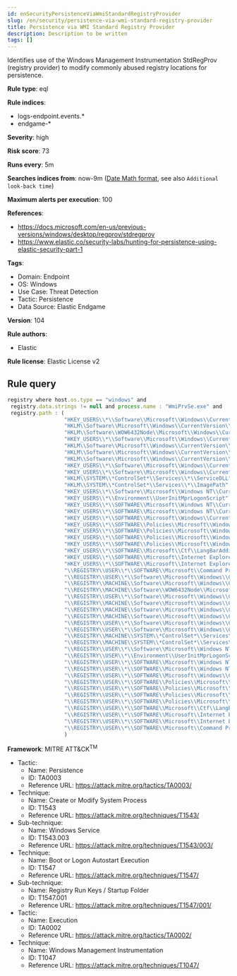 ```yaml
---
id: enSecurityPersistenceViaWmiStandardRegistryProvider
slug: /en/security/persistence-via-wmi-standard-registry-provider
title: Persistence via WMI Standard Registry Provider
description: Description to be written
tags: []
---
```


<div id="persistence-via-wmi-standard-registry-provider"></div>

Identifies use of the Windows Management Instrumentation StdRegProv (registry provider) to modify commonly abused registry locations for persistence.

**Rule type**: eql

**Rule indices**: 

* logs-endpoint.events.*
* endgame-*

**Severity**: high

**Risk score**: 73

**Runs every**: 5m

**Searches indices from**: now-9m ([Date Math format](((ref))/common-options.html#date-math), see also <DocLink id="enSecurityRulesUiCreate" section="set-the-rules-schedule">`Additional look-back time`</DocLink>)

**Maximum alerts per execution**: 100

**References**: 

* https://docs.microsoft.com/en-us/previous-versions/windows/desktop/regprov/stdregprov
* https://www.elastic.co/security-labs/hunting-for-persistence-using-elastic-security-part-1

**Tags**: 

* Domain: Endpoint
* OS: Windows
* Use Case: Threat Detection
* Tactic: Persistence
* Data Source: Elastic Endgame

**Version**: 104

**Rule authors**: 

* Elastic

**Rule license**: Elastic License v2

## Rule query

```js
registry where host.os.type == "windows" and
 registry.data.strings != null and process.name : "WmiPrvSe.exe" and
 registry.path : (
                  "HKEY_USERS\\*\\Software\\Microsoft\\Windows\\CurrentVersion\\Run\\*",
                  "HKLM\\Software\\Microsoft\\Windows\\CurrentVersion\\Run\\*",
                  "HKLM\\Software\\WOW6432Node\\Microsoft\\Windows\\CurrentVersion\\Run\\*",
                  "HKEY_USERS\\*\\Software\\Microsoft\\Windows\\CurrentVersion\\Policies\\Explorer\\Run\\*",
                  "HKLM\\Software\\Microsoft\\Windows\\CurrentVersion\\Policies\\Explorer\\Run\\*",
                  "HKLM\\Software\\Microsoft\\Windows\\CurrentVersion\\RunOnce\\*",
                  "HKLM\\Software\\Microsoft\\Windows\\CurrentVersion\\RunOnceEx\\*",
                  "HKEY_USERS\\*\\Software\\Microsoft\\Windows\\CurrentVersion\\RunOnce\\*",
                  "HKEY_USERS\\*\\Software\\Microsoft\\Windows\\CurrentVersion\\RunOnceEx\\*",
                  "HKLM\\SYSTEM\\*ControlSet*\\Services\\*\\ServiceDLL",
                  "HKLM\\SYSTEM\\*ControlSet*\\Services\\*\\ImagePath",
                  "HKEY_USERS\\*\\Software\\Microsoft\\Windows NT\\CurrentVersion\\Winlogon\\Shell\\*",
                  "HKEY_USERS\\*\\Environment\\UserInitMprLogonScript",
                  "HKEY_USERS\\*\\SOFTWARE\\Microsoft\\Windows NT\\CurrentVersion\\Windows\\Load",
                  "HKEY_USERS\\*\\SOFTWARE\\Microsoft\\Windows NT\\CurrentVersion\\Winlogon\\Shell",
                  "HKEY_USERS\\*\\SOFTWARE\\Microsoft\\Windows\\CurrentVersion\\Policies\\System\\Shell",
                  "HKEY_USERS\\*\\SOFTWARE\\Policies\\Microsoft\\Windows\\System\\Scripts\\Logoff\\Script",
                  "HKEY_USERS\\*\\SOFTWARE\\Policies\\Microsoft\\Windows\\System\\Scripts\\Logon\\Script",
                  "HKEY_USERS\\*\\SOFTWARE\\Policies\\Microsoft\\Windows\\System\\Scripts\\Shutdown\\Script",
                  "HKEY_USERS\\*\\SOFTWARE\\Policies\\Microsoft\\Windows\\System\\Scripts\\Startup\\Script",
                  "HKEY_USERS\\*\\SOFTWARE\\Microsoft\\Ctf\\LangBarAddin\\*\\FilePath",
                  "HKEY_USERS\\*\\SOFTWARE\\Microsoft\\Internet Explorer\\Extensions\\*\\Exec",
                  "HKEY_USERS\\*\\SOFTWARE\\Microsoft\\Internet Explorer\\Extensions\\*\\Script",
                  "\\REGISTRY\\USER\\*\\SOFTWARE\\Microsoft\\Command Processor\\Autorun",
                  "\\REGISTRY\\USER\\*\\Software\\Microsoft\\Windows\\CurrentVersion\\Run\\*",
                  "\\REGISTRY\\MACHINE\\Software\\Microsoft\\Windows\\CurrentVersion\\Run\\*",
                  "\\REGISTRY\\MACHINE\\Software\\WOW6432Node\\Microsoft\\Windows\\CurrentVersion\\Run\\*",
                  "\\REGISTRY\\USER\\*\\Software\\Microsoft\\Windows\\CurrentVersion\\Policies\\Explorer\\Run\\*",
                  "\\REGISTRY\\MACHINE\\Software\\Microsoft\\Windows\\CurrentVersion\\Policies\\Explorer\\Run\\*",
                  "\\REGISTRY\\MACHINE\\Software\\Microsoft\\Windows\\CurrentVersion\\RunOnce\\*",
                  "\\REGISTRY\\MACHINE\\Software\\Microsoft\\Windows\\CurrentVersion\\RunOnceEx\\*",
                  "\\REGISTRY\\USER\\*\\Software\\Microsoft\\Windows\\CurrentVersion\\RunOnce\\*",
                  "\\REGISTRY\\USER\\*\\Software\\Microsoft\\Windows\\CurrentVersion\\RunOnceEx\\*",
                  "\\REGISTRY\\MACHINE\\SYSTEM\\*ControlSet*\\Services\\*\\ServiceDLL",
                  "\\REGISTRY\\MACHINE\\SYSTEM\\*ControlSet*\\Services\\*\\ImagePath",
                  "\\REGISTRY\\USER\\*\\Software\\Microsoft\\Windows NT\\CurrentVersion\\Winlogon\\Shell\\*",
                  "\\REGISTRY\\USER\\*\\Environment\\UserInitMprLogonScript",
                  "\\REGISTRY\\USER\\*\\SOFTWARE\\Microsoft\\Windows NT\\CurrentVersion\\Windows\\Load",
                  "\\REGISTRY\\USER\\*\\SOFTWARE\\Microsoft\\Windows NT\\CurrentVersion\\Winlogon\\Shell",
                  "\\REGISTRY\\USER\\*\\SOFTWARE\\Microsoft\\Windows\\CurrentVersion\\Policies\\System\\Shell",
                  "\\REGISTRY\\USER\\*\\SOFTWARE\\Policies\\Microsoft\\Windows\\System\\Scripts\\Logoff\\Script",
                  "\\REGISTRY\\USER\\*\\SOFTWARE\\Policies\\Microsoft\\Windows\\System\\Scripts\\Logon\\Script",
                  "\\REGISTRY\\USER\\*\\SOFTWARE\\Policies\\Microsoft\\Windows\\System\\Scripts\\Shutdown\\Script",
                  "\\REGISTRY\\USER\\*\\SOFTWARE\\Policies\\Microsoft\\Windows\\System\\Scripts\\Startup\\Script",
                  "\\REGISTRY\\USER\\*\\SOFTWARE\\Microsoft\\Ctf\\LangBarAddin\\*\\FilePath",
                  "\\REGISTRY\\USER\\*\\SOFTWARE\\Microsoft\\Internet Explorer\\Extensions\\*\\Exec",
                  "\\REGISTRY\\USER\\*\\SOFTWARE\\Microsoft\\Internet Explorer\\Extensions\\*\\Script",
                  "\\REGISTRY\\USER\\*\\SOFTWARE\\Microsoft\\Command Processor\\Autorun"
                  )

```

**Framework**: MITRE ATT&CK<sup>TM</sup>

* Tactic:
    * Name: Persistence
    * ID: TA0003
    * Reference URL: https://attack.mitre.org/tactics/TA0003/
* Technique:
    * Name: Create or Modify System Process
    * ID: T1543
    * Reference URL: https://attack.mitre.org/techniques/T1543/
* Sub-technique:
    * Name: Windows Service
    * ID: T1543.003
    * Reference URL: https://attack.mitre.org/techniques/T1543/003/
* Technique:
    * Name: Boot or Logon Autostart Execution
    * ID: T1547
    * Reference URL: https://attack.mitre.org/techniques/T1547/
* Sub-technique:
    * Name: Registry Run Keys / Startup Folder
    * ID: T1547.001
    * Reference URL: https://attack.mitre.org/techniques/T1547/001/
* Tactic:
    * Name: Execution
    * ID: TA0002
    * Reference URL: https://attack.mitre.org/tactics/TA0002/
* Technique:
    * Name: Windows Management Instrumentation
    * ID: T1047
    * Reference URL: https://attack.mitre.org/techniques/T1047/

